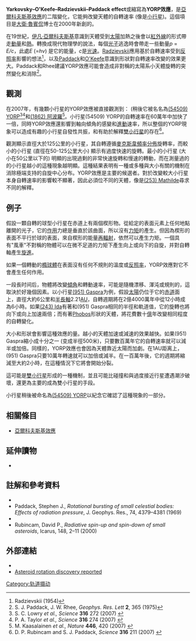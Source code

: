 '''Yarkovsky–O'Keefe–Radzievskii–Paddack effect'''或縮寫為'''YORP效應'''，是[[亞爾科夫斯基效應|亞爾科夫斯基效應]]的二階變化，它能夠改變天體的自轉速率 (像是[[小行星|小行星]])。這個項目是[[大衛·魯賓侃|大衛·魯賓侃]]博士在2000年新創的。

在19世紀，[[伊凡·亞爾科夫斯基|伊凡·亞爾科夫斯基]]意識到天體受到[[太陽|太陽]]加熱之後會以[[紅外線|紅外線]]的形式帶走[[動量|動量]]和[[熱|熱]]。轉換成現代物理學的說法，每個[[光子|光子]]逃逸時會帶走一些動量''p'' = ''E/c''，此處''E'' (=''hν'') 是它的能量，''c''是[[光速|光速]]。[[Vladimir_Vyacheslavovich_Radzievskii|Radzievskii]]應用基於自轉速率受到[[反照率|反照率]]影響的想法<ref>Radzievskii (1954)</ref>，以及[[Stephen_J._Paddack|Paddack]]和[[John_A._O'Keefe|O'Keefe]]意識到形狀對自轉速率改變的效果更大。Paddack和Rhee建議YORP效應可能會造成非對稱的太陽系小天體旋轉的突然變化和消除<ref>S. J. Paddack, J. W. Rhee, ''Geophys. Res. Lett'' '''2''', 365 (1975)</ref>。

== 觀測 ==

在2007年，有幾顆小行星的YORP效應被直接觀測到：{{mpl|2000 PH|5}} (稍後它被名名為[[小行星54509|(54509) YORP]]<ref>S. C. Lowry ''et al., Science'' '''316''' 272 (2007) {{doi|10.1126/science.1139040}}</ref><ref>P. A. Taylor ''et al., Science'' '''316''' 274 (2007) {{doi|10.1126/science.1139038}}</ref>和[[小行星1862|(1862) 阿波羅]]<ref>M. Kaasalainen ''et al., Nature'' '''446''', 420 (2007) {{doi|10.1038/nature05614}}</ref>。小行星(54509) YORP的自轉速率在60萬年中加快了一倍，同時YORP效應還影響到軸向傾角的感變和[[進動|進動]]速率，所以整個的YORP現象可以造成有趣的小行星自發性共振，和有助於解釋[[雙小行星|雙小行星]]的存在<ref>D. P. Rubincam and S. J. Paddack, ''Science'' '''316''' 211 (2007) {{doi|10.1126/science.1141930}}</ref>。

觀測顯示直徑大於125公里的小行星，其自轉遵循[[麥克斯韋-玻爾茲曼分布|麥克斯韋頻率分佈]]旋轉率，而較小的小行星 (直徑在50-125公里大小) 顯示有過度快速的旋轉。最小的小行星 (大小在50公里以下的) 明顯的出現過剩的非常快速旋轉和慢速的轉動，而在測量過的的小行星越小的這種現象越明顯。這種結果表明有一種或多種與大小有關的機制在消除極端支持的自旋中心分布。YORP效應是主要的候選者。對於改變較大小行星本身自轉速率的影響較不顯著，因此必須位不同的天體，像是[[小行星253|(253) Mathilde]]尋求不同的解釋。

== 例子 ==
假設一顆自轉的球型小行星在赤道上有兩個楔形物。從給定的表面元素上任何地點離開的光子，它的[[反應_(物理)|作用]]力總是垂直於該曲面，所以沒有[[力矩|力矩]]的產生。但因為楔形的表面不平行於球的表面，來自楔形的能量[[wiktionary:reradiate|再輻射]]，依然可以產生力矩。一個具有"風車"不對稱的物體可以在微不足道的力矩下產生向上或向下的自旋，并對自轉軸產生[[進動|旋進]]。

如果一個轉動的[[橢球體|橢球體]]在表面沒有任何不規則的溫度或[[反照率|反照率]]，YORP效應對它不會產生任何作用。

一段長时间后，物體將改變[[傾角|傾角]]和轉動速率，可能是隨機漂移、渾沌或規則的，這取決於好幾個因素。以小行星[[小行星951|(951) Gaspra]]为例，假設[[太陽|太陽]]仍位于它的[[赤道|赤道]]面上，直徑大約6公里和[[半長軸|半長軸]]2.21[[天文單位|AU]]，自轉週期將在2億4000萬年中從12小時成為6小時。如果[[小行星243|(243) Ida]]有著和(951) Gaspra相同的半徑和軌道值，它的旋轉也將向下或向上加速兩倍；而有著[[土衛九|Phobos]]形狀的天體，將花費數十[[億|億]]年改變相同程度的自轉變化。

大小和形狀會影響這種效應的量。越小的天體加速或減速的效果越快。如果(951) Gaspra縮小成十分之一 (变成半徑500米)，只要數百萬年它的自轉速率就可以減半或加倍。同樣的，YORP效應也會因為天體靠近太陽而加劇。在1AU距离上，(951) Gaspra只要10萬年轉速就可以加倍或減半。在一百萬年後，它的週期將縮減至大約2小時，在這種情況下它將會開始分裂。

這可能是[[雙小行星|雙小行星]]形成的一種機制，並且可能比碰撞和與過度接近行星遭遇潮汐破壞，還更為主要的成為雙小行星的手段。

小行星{{mp|2000 PH|5}}稍後被命名為[[小行星54509|(54509) YORP]]以紀念它確認了這種現象的一部分。

== 相關條目 ==

* [[亞爾科夫斯基效應|亞爾科夫斯基效應]]

== 延伸讀物 ==
* {{Cite journal | title = Extreme Sensitivity of the YORP Effect to Small-Scale Topography | last = Statler | first = Thomas S. | date = 2009-03-05 | journal = [[arXiv|arXiv]] | url = http://arxiv.org/abs/0903.1119 | access-date = 2011-01-17 | archive-date = 2020-05-13 | archive-url = https://web.archive.org/web/20200513204939/https://arxiv.org/abs/0903.1119 }}

== 註解和參考資料 ==
{{Reflist}}

* {{Cite book | title = Tektites and Their Origin | last=O'Keefe | first=John A. | authorlink=John A. O'Keefe | year = 1976 | publisher = Elsevier}}
* Paddack, Stephen J., ''Rotational bursting of small celestial bodies: Effects of radiation pressure'', J. Geophys. Res., 74, 4379–4381 (1969)
* {{cite journal| last=Radzievskii | first=V. V. | year=1954 | title=A mechanism for the disintegration of asteroids and meteorites | journal=[[Doklady_Akademii_Nauk_SSSR|Doklady Akademii Nauk SSSR]] | volume=97 | pages=49–52}}
* Rubincam, David P., ''Radiative spin-up and spin-down of small asteroids'', Icarus, 148, 2–11 (2000)

== 外部連結 ==
* {{Cite news | title = Asteroid Spin Changed by Sunlight | first = Irene | last = Klotz | date = 2007-03-07 | publisher = [[Discovery_Communications|Discovery Communications, LLC.]] | url = http://dsc.discovery.com/news/2007/03/07/asteroidspin_spa.html?category=space&guid=20070307130000&dcitc=w19-502-ak-0000 | deadurl = yes | archiveurl = https://web.archive.org/web/20080426041544/http://dsc.discovery.com/news/2007/03/07/asteroidspin_spa.html?category=space&guid=20070307130000&dcitc=w19-502-ak-0000 | archivedate = 2008-04-26 | accessdate = 2011-01-17 }}
* [http://skytonight.com/news/wires?id=104027525&c=y Asteroid rotation discovery reported]

{{DEFAULTSORT:Yarkovsky–O'keefe–Radzievskii–Paddack Effect}}
[[Category:轨道摄动|Category:轨道摄动]]